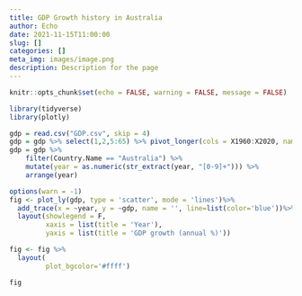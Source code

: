 ```yaml
---
title: GDP Growth history in Australia
author: Echo
date: 2021-11-15T11:00:00
slug: []
categories: []
meta_img: images/image.png
description: Description for the page
---
```


```r
knitr::opts_chunk$set(echo = FALSE, warning = FALSE, message = FALSE)
```


```r
library(tidyverse)
library(plotly)

gdp = read.csv("GDP.csv", skip = 4)
gdp = gdp %>% select(1,2,5:65) %>% pivot_longer(cols = X1960:X2020, names_to='year', values_to='gdp')
gdp = gdp %>% 
    filter(Country.Name == "Australia") %>% 
    mutate(year = as.numeric(str_extract(year, "[0-9]+"))) %>% 
    arrange(year)
```

```r

options(warn = -1)
fig <- plot_ly(gdp, type = 'scatter', mode = 'lines')%>%
  add_trace(x = ~year, y = ~gdp, name = '', line=list(color='blue'))%>%
  layout(showlegend = F,
         xaxis = list(title = 'Year'), 
         yaxis = list(title = 'GDP growth (annual %)'))

fig <- fig %>%
  layout(
         plot_bgcolor='#ffff')

fig
```

